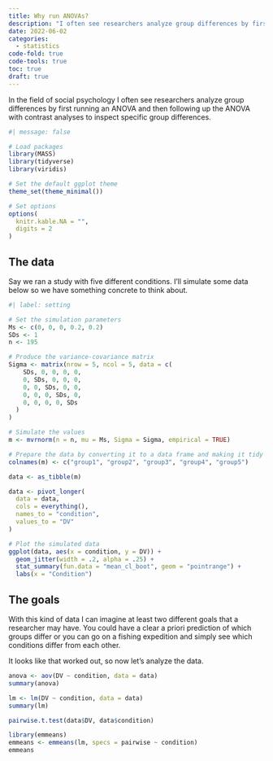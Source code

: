 ```yaml
---
title: Why run ANOVAs?
description: "I often see researchers analyze group differences by first running an ANOVA and then looking at contrasts. Given that the interest is in the group differences, I don't understand why we don't run those contrasts right from the start."
date: 2022-06-02
categories:
  - statistics
code-fold: true
code-tools: true
toc: true
draft: true
---
```


In the field of social psychology I often see researchers analyze group differences by first running an ANOVA and then following up the ANOVA with contrast analyses to inspect specific group differences.

```r
#| message: false

# Load packages
library(MASS)
library(tidyverse)
library(viridis)

# Set the default ggplot theme
theme_set(theme_minimal())

# Set options
options(
  knitr.kable.NA = "",
  digits = 2
)
```

## The data

Say we ran a study with five different conditions. I'll simulate some data below so we have something concrete to think about.

```r
#| label: setting

# Set the simulation parameters
Ms <- c(0, 0, 0, 0.2, 0.2)
SDs <- 1
n <- 195

# Produce the variance-covariance matrix
Sigma <- matrix(nrow = 5, ncol = 5, data = c(
    SDs, 0, 0, 0, 0,
    0, SDs, 0, 0, 0,
    0, 0, SDs, 0, 0,
    0, 0, 0, SDs, 0,
    0, 0, 0, 0, SDs
  )
)

# Simulate the values
m <- mvrnorm(n = n, mu = Ms, Sigma = Sigma, empirical = TRUE)

# Prepare the data by converting it to a data frame and making it tidy
colnames(m) <- c("group1", "group2", "group3", "group4", "group5")

data <- as_tibble(m)

data <- pivot_longer(
  data = data, 
  cols = everything(), 
  names_to = "condition", 
  values_to = "DV"
)

# Plot the simulated data
ggplot(data, aes(x = condition, y = DV)) +
  geom_jitter(width = .2, alpha = .25) +
  stat_summary(fun.data = "mean_cl_boot", geom = "pointrange") +
  labs(x = "Condition")
```

## The goals

With this kind of data I can imagine at least two different goals that a researcher may have. You could have a clear a priori prediction of which groups differ or you can go on a fishing expedition and simply see which conditions differ from each other.

It looks like that worked out, so now let's analyze the data.

```r
anova <- aov(DV ~ condition, data = data)
summary(anova)

lm <- lm(DV ~ condition, data = data)
summary(lm)

pairwise.t.test(data$DV, data$condition)

library(emmeans)
emmeans <- emmeans(lm, specs = pairwise ~ condition)
emmeans
```
